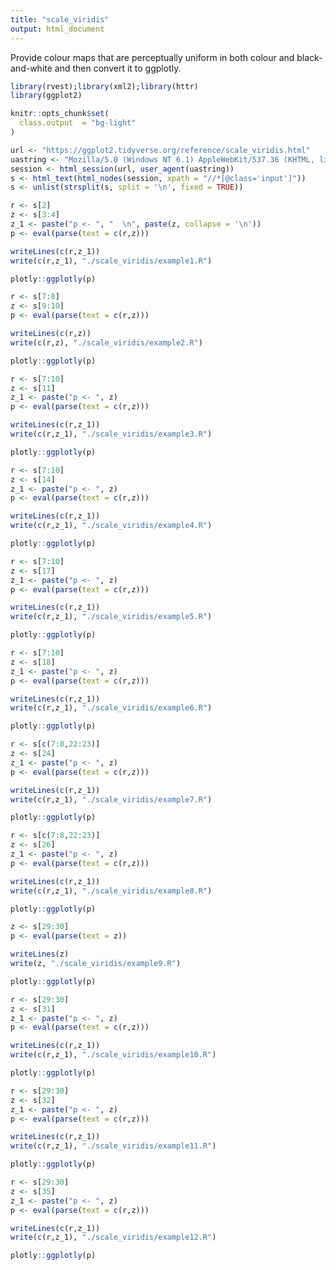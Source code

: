 ```yaml
---
title: "scale_viridis"
output: html_document
---
```


Provide colour maps that are perceptually uniform in both colour and black-and-white and then convert it to ggplotly.

```r
library(rvest);library(xml2);library(httr)
library(ggplot2)

knitr::opts_chunk$set(
  class.output  = "bg-light"
)
```

```r
url <- "https://ggplot2.tidyverse.org/reference/scale_viridis.html"
uastring <- "Mozilla/5.0 (Windows NT 6.1) AppleWebKit/537.36 (KHTML, like Gecko) Chrome/88.0.4324.190 Safari/537.36"
session <- html_session(url, user_agent(uastring))
s <- html_text(html_nodes(session, xpath = "//*[@class='input']"))
s <- unlist(strsplit(s, split = '\n', fixed = TRUE))
```

```r
r <- s[2]
z <- s[3:4]
z_1 <- paste("p <- ", "  \n", paste(z, collapse = '\n'))
p <- eval(parse(text = c(r,z)))
```

```r
writeLines(c(r,z_1))
write(c(r,z_1), "./scale_viridis/example1.R")
```

```r
plotly::ggplotly(p)
```

```r
r <- s[7:8]
z <- s[9:10]
p <- eval(parse(text = c(r,z)))
```

```r
writeLines(c(r,z))
write(c(r,z), "./scale_viridis/example2.R")
```

```r
plotly::ggplotly(p)
```

```r
r <- s[7:10]
z <- s[11]
z_1 <- paste("p <- ", z)
p <- eval(parse(text = c(r,z)))
```

```r
writeLines(c(r,z_1))
write(c(r,z_1), "./scale_viridis/example3.R")
```

```r
plotly::ggplotly(p)
```

```r
r <- s[7:10]
z <- s[14]
z_1 <- paste("p <- ", z)
p <- eval(parse(text = c(r,z)))
```

```r
writeLines(c(r,z_1))
write(c(r,z_1), "./scale_viridis/example4.R")
```

```r
plotly::ggplotly(p)
```

```r
r <- s[7:10]
z <- s[17]
z_1 <- paste("p <- ", z)
p <- eval(parse(text = c(r,z)))
```

```r
writeLines(c(r,z_1))
write(c(r,z_1), "./scale_viridis/example5.R")
```

```r
plotly::ggplotly(p)
```

```r
r <- s[7:10]
z <- s[18]
z_1 <- paste("p <- ", z)
p <- eval(parse(text = c(r,z)))
```

```r
writeLines(c(r,z_1))
write(c(r,z_1), "./scale_viridis/example6.R")
```

```r
plotly::ggplotly(p)
```

```r
r <- s[c(7:8,22:23)]
z <- s[24]
z_1 <- paste("p <- ", z)
p <- eval(parse(text = c(r,z)))
```

```r
writeLines(c(r,z_1))
write(c(r,z_1), "./scale_viridis/example7.R")
```

```r
plotly::ggplotly(p)
```

```r
r <- s[c(7:8,22:23)]
z <- s[26]
z_1 <- paste("p <- ", z)
p <- eval(parse(text = c(r,z)))
```

```r
writeLines(c(r,z_1))
write(c(r,z_1), "./scale_viridis/example8.R")
```

```r
plotly::ggplotly(p)
```

```r
z <- s[29:30]
p <- eval(parse(text = z))
```

```r
writeLines(z)
write(z, "./scale_viridis/example9.R")
```

```r
plotly::ggplotly(p)
```

```r
r <- s[29:30]
z <- s[31]
z_1 <- paste("p <- ", z)
p <- eval(parse(text = c(r,z)))
```

```r
writeLines(c(r,z_1))
write(c(r,z_1), "./scale_viridis/example10.R")
```

```r
plotly::ggplotly(p)
```

```r
r <- s[29:30]
z <- s[32]
z_1 <- paste("p <- ", z)
p <- eval(parse(text = c(r,z)))
```

```r
writeLines(c(r,z_1))
write(c(r,z_1), "./scale_viridis/example11.R")
```

```r
plotly::ggplotly(p)
```

```r
r <- s[29:30]
z <- s[35]
z_1 <- paste("p <- ", z)
p <- eval(parse(text = c(r,z)))
```

```r
writeLines(c(r,z_1))
write(c(r,z_1), "./scale_viridis/example12.R")
```

```r
plotly::ggplotly(p)
```


